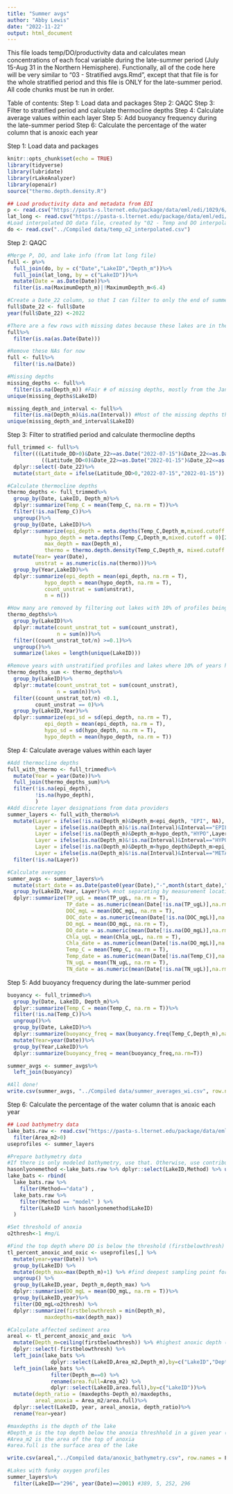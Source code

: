 ```yaml
---
title: "Summer avgs"
author: "Abby Lewis"
date: "2022-11-22"
output: html_document
---
```


This file loads temp/DO/productivity data and calculates mean concentrations of each focal variable during the late-summer period (July 15-Aug 31 in the Northern Hemisphere). Functionally, all of the code here will be very similar to "03 - Stratified avgs.Rmd", except that that file is for the whole stratified period and this file is ONLY for the late-summer period. All code chunks must be run in order.

Table of contents:
Step 1: Load data and packages
Step 2: QAQC
Step 3: Filter to stratified period and calculate thermocline depths
Step 4: Calculate average values within each layer
Step 5: Add buoyancy frequency during the late-summer period
Step 6: Calculate the percentage of the water column that is anoxic each year


Step 1: Load data and packages
```r
knitr::opts_chunk$set(echo = TRUE)
library(tidyverse)
library(lubridate)
library(rLakeAnalyzer)
library(openair)
source("thermo.depth.density.R")

## Load productivity data and metadata from EDI
p <- read.csv("https://pasta-s.lternet.edu/package/data/eml/edi/1029/6/0ece9d7b67cd49741ed7ee60192832e4")
lat_long <- read.csv("https://pasta-s.lternet.edu/package/data/eml/edi/1029/6/fadd3eaa25b5fdd1fc4efba70e660579")
#Load interpolated DO data file, created by "02 - Temp and DO interpolation.Rmd"
do <- read.csv("../Compiled data/temp_o2_interpolated.csv")
```


Step 2: QAQC
```r
#Merge P, DO, and lake info (from lat long file)
full <- p%>%
  full_join(do, by = c("Date","LakeID","Depth_m"))%>%
  full_join(lat_long, by = c("LakeID"))%>%
  mutate(Date = as.Date(Date))%>%
  filter(is.na(MaximumDepth_m)|!MaximumDepth_m<6.4)

#Create a Date_22 column, so that I can filter to only the end of summer
full$Date_22 <- full$Date
year(full$Date_22) <-2022

#There are a few rows with missing dates because these lakes are in the lat long database and not do/p
full%>%
  filter(is.na(as.Date(Date)))

#Remove these NAs for now
full <- full%>%
  filter(!is.na(Date))

#Missing depths
missing_depths <- full%>%
  filter(is.na(Depth_m)) #Fair # of missing depths, mostly from the Jane et al. data publication
unique(missing_depths$LakeID)

missing_depth_and_interval <- full%>%
  filter(is.na(Depth_m)&is.na(Interval)) #Most of the missing depths that are NOT from the Jane et al. data publication have the interval filled in
unique(missing_depth_and_interval$LakeID)
```


Step 3: Filter to stratified period and calculate thermocline depths
```r
full_trimmed <- full%>%
  filter(((Latitude_DD>0)&Date_22>=as.Date("2022-07-15")&Date_22<=as.Date("2022-08-31"))|
           ((Latitude_DD<0)&Date_22>=as.Date("2022-01-15")&Date_22<=as.Date("2022-02-28")))%>%
  dplyr::select(-Date_22)%>%
  mutate(start_date = ifelse(Latitude_DD>0,"2022-07-15","2022-01-15"))

#Calculate thermocline depths
thermo_depths <- full_trimmed%>%
  group_by(Date, LakeID, Depth_m)%>%
  dplyr::summarize(Temp_C = mean(Temp_C, na.rm = T))%>%
  filter(!is.na(Temp_C))%>%
  ungroup()%>%
  group_by(Date, LakeID)%>%
  dplyr::summarize(epi_depth = meta.depths(Temp_C,Depth_m,mixed.cutoff = 0)[1],
            hypo_depth = meta.depths(Temp_C,Depth_m,mixed.cutoff = 0)[2],
            max_depth = max(Depth_m),
            thermo = thermo.depth.density(Temp_C,Depth_m, mixed.cutoff = 0.1, seasonal = F))%>% #use custom density threshold function
  mutate(Year= year(Date),
         unstrat = as.numeric(is.na(thermo)))%>%
  group_by(Year,LakeID)%>%
  dplyr::summarize(epi_depth = mean(epi_depth, na.rm = T),
            hypo_depth = mean(hypo_depth, na.rm = T),
            count_unstrat = sum(unstrat),
            n = n())

#How many are removed by filtering out lakes with 10% of profiles being unstratified? 25
thermo_depths%>%
  group_by(LakeID)%>%
  dplyr::mutate(count_unstrat_tot = sum(count_unstrat),
                n = sum(n))%>%
  filter((count_unstrat_tot/n) >=0.1)%>%
  ungroup()%>%
  summarize(lakes = length(unique(LakeID)))

#Remove years with unstratified profiles and lakes where 10% of years have unstratified profiles
thermo_depths_sum <- thermo_depths%>%
  group_by(LakeID)%>%
  dplyr::mutate(count_unstrat_tot = sum(count_unstrat),
                n = sum(n))%>%
  filter((count_unstrat_tot/n) <0.1,
         count_unstrat == 0)%>%
  group_by(LakeID,Year)%>%
  dplyr::summarize(epi_sd = sd(epi_depth, na.rm = T),
            epi_depth = mean(epi_depth, na.rm = T),
            hypo_sd = sd(hypo_depth, na.rm = T),
            hypo_depth = mean(hypo_depth, na.rm = T))
```


Step 4: Calculate average values within each layer
```r
#Add thermocline depths
full_with_thermo <- full_trimmed%>%
  mutate(Year = year(Date))%>%
  full_join(thermo_depths_sum)%>%
  filter(!is.na(epi_depth),
         !is.na(hypo_depth),
         )
#Add discrete layer designations from data providers
summer_layers <- full_with_thermo%>%
  mutate(Layer = ifelse(!is.na(Depth_m)&Depth_m<epi_depth, "EPI", NA),
         Layer = ifelse(is.na(Depth_m)&!is.na(Interval)&Interval=="EPILIMNION","EPI",Layer),
         Layer = ifelse(!is.na(Depth_m)&Depth_m>hypo_depth,"HYPO",Layer),
         Layer = ifelse(is.na(Depth_m)&!is.na(Interval)&Interval=="HYPOLIMNION","HYPO",Layer),
         Layer = ifelse(!is.na(Depth_m)&Depth_m<hypo_depth&Depth_m>epi_depth, "META",Layer),
         Layer = ifelse(is.na(Depth_m)&!is.na(Interval)&Interval=="METALIMNION","META",Layer))%>%
  filter(!is.na(Layer))

#Calculate averages
summer_avgs <- summer_layers%>%
  mutate(start_date = as.Date(paste0(year(Date),"-",month(start_date),"-",day(start_date))))%>%
  group_by(LakeID,Year, Layer)%>% #not separating by measurement location. Is this a problem?
  dplyr::summarize(TP_ugL = mean(TP_ugL, na.rm = T),
                   TP_date = as.numeric(mean(Date[!is.na(TP_ugL)],na.rm=T)-unique(start_date)),
                   DOC_mgL = mean(DOC_mgL, na.rm = T),
                   DOC_date = as.numeric(mean(Date[!is.na(DOC_mgL)],na.rm=T)-unique(start_date)),
                   DO_mgL = mean(DO_mgL, na.rm = T),
                   DO_date = as.numeric(mean(Date[!is.na(DO_mgL)],na.rm=T)-unique(start_date)),
                   Chla_ugL = mean(Chla_ugL, na.rm = T),
                   Chla_date = as.numeric(mean(Date[!is.na(DO_mgL)],na.rm=T)-unique(start_date)),
                   Temp_C = mean(Temp_C, na.rm = T),
                   Temp_date = as.numeric(mean(Date[!is.na(Temp_C)],na.rm=T)-unique(start_date)),
                   TN_ugL = mean(TN_ugL, na.rm = T),
                   TN_date = as.numeric(mean(Date[!is.na(TN_ugL)],na.rm=T)-unique(start_date)))
```


Step 5: Add buoyancy frequency during the late-summer period
```r
buoyancy <- full_trimmed%>%
  group_by(Date, LakeID, Depth_m)%>%
  dplyr::summarize(Temp_C = mean(Temp_C, na.rm = T))%>%
  filter(!is.na(Temp_C))%>%
  ungroup()%>%
  group_by(Date, LakeID)%>%
  dplyr::summarize(buoyancy_freq = max(buoyancy.freq(Temp_C,Depth_m),na.rm=T))%>%
  mutate(Year=year(Date))%>%
  group_by(Year,LakeID)%>%
  dplyr::summarize(buoyancy_freq = mean(buoyancy_freq,na.rm=T))

summer_avgs <- summer_avgs%>%
  left_join(buoyancy)

#All done!
write.csv(summer_avgs, "../Compiled data/summer_averages_wi.csv", row.names = F)
```


Step 6: Calculate the percentage of the water column that is anoxic each year
```r
## Load bathymetry data
lake_bats.raw <- read.csv("https://pasta-s.lternet.edu/package/data/eml/edi/1029/6/6af06151bb8785235ec1b55ded19e42c")%>%
  filter(Area_m2>0)
useprofiles <- summer_layers

#Prepare bathymetry data
#If there is only modeled bathymetry, use that. Otherwise, use contributed data
hasonlyonemethod <-lake_bats.raw %>% dplyr::select(LakeID,Method) %>% unique() %>% group_by(LakeID) %>% summarize(methods=n()) %>% filter(methods!=2)
lake_bats <- rbind(
  lake_bats.raw %>% 
    filter(Method=="data") ,
  lake_bats.raw %>% 
    filter(Method == "model" ) %>%  
    filter(LakeID %in% hasonlyonemethod$LakeID)
  )

#Set threshold of anoxia
o2thresh<-1 #mg/L

#Find the top depth where DO is below the threshold (firstbelowthresh)
tl_percent_anoxic_and_oxic <- useprofiles[,] %>%  
  mutate(year=year(Date)) %>% 
  group_by(LakeID) %>%  
  mutate(depth_max=max(Depth_m)+1) %>% #find deepest sampling point for each lake, add 1 to get the sediment depth
  ungroup() %>% 
  group_by(LakeID,year, Depth_m,depth_max) %>% 
  dplyr::summarise(DO_mgL = mean(DO_mgL, na.rm = T))%>%
  group_by(LakeID,year)%>%
  filter(DO_mgL<o2thresh) %>%
  dplyr::summarize(firstbelowthresh = min(Depth_m),
            maxdepths=max(depth_max))

#Calculate affected sediment area
areal <- tl_percent_anoxic_and_oxic  %>%
  mutate(Depth_m=ceiling(firstbelowthresh)) %>% #highest anoxic depth (according to the threshold above)
  dplyr::select(-firstbelowthresh) %>% 
  left_join(lake_bats %>% 
              dplyr::select(LakeID,Area_m2,Depth_m),by=c("LakeID","Depth_m")) %>%
  left_join(lake_bats %>% 
              filter(Depth_m==0) %>% 
              rename(area.full=Area_m2) %>% 
              dplyr::select(LakeID,area.full),by=c("LakeID"))%>%
  mutate(depth_ratio = (maxdepths-Depth_m)/maxdepths,
         areal_anoxia = Area_m2/area.full)%>%
  dplyr::select(LakeID, year, areal_anoxia, depth_ratio)%>%
  rename(Year=year)

#maxdepths is the depth of the lake
#Depth_m is the top depth below the anoxia threshhold in a given year (1m intervals)
#Area_m2 is the area of the top of anoxia
#area.full is the surface area of the lake

write.csv(areal,"../Compiled data/anoxic_bathymetry.csv", row.names = F)

#Lakes with funky oxygen profiles
summer_layers%>%
  filter(LakeID=="296", year(Date)==2001) #389, 5, 252, 296
```
